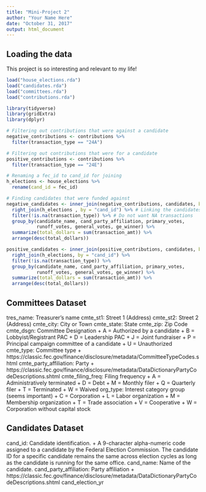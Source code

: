 ```yaml
---
title: "Mini-Project 2"
author: "Your Name Here"
date: "October 31, 2017"
output: html_document
---
```



## Loading the data

This project is so interesting and relevant to my life!

```r
load("house_elections.rda")
load("candidates.rda")
load("committees.rda")
load("contributions.rda")
```

```r
library(tidyverse)
library(gridExtra)
library(dplyr)
```

```r
# Filtering out contributions that were against a candidate
negative_contributions <- contributions %>% 
  filter(transaction_type == "24A")

# Filtering out contributions that were for a candidate
positive_contributions <- contributions %>% 
  filter(transaction_type == "24E")

# Renaming a fec_id to cand_id for joining
h_elections <- house_elections %>% 
  rename(cand_id = fec_id)

# Finding candidates that were funded against
negative_candidates <- inner_join(negative_contributions, candidates, by = "cand_id") %>% 
  right_join(h_elections , by = "cand_id") %>% # Linking the candidates to their names, not just id number
  filter(!is.na(transaction_type)) %>% # Do not want NA transactions
  group_by(candidate_name, cand_party_affiliation, primary_votes,
           runoff_votes, general_votes, ge_winner) %>%
  summarize(total_dollars = sum(transaction_amt)) %>%
  arrange(desc(total_dollars))

positive_candidates <- inner_join(positive_contributions, candidates, by = "cand_id") %>% 
  right_join(h_elections, by = "cand_id") %>% 
  filter(!is.na(transaction_type)) %>% 
  group_by(candidate_name, cand_party_affiliation, primary_votes,
           runoff_votes, general_votes, ge_winner) %>%
  summarize(total_dollars = sum(transaction_amt)) %>% 
  arrange(desc(total_dollars))
```


## Committees Dataset
tres_name: Treasurer's name
cmte_st1: Street 1 (Address)
cmte_st2: Street 2 (Address)
cmte_city: City or Town
cmte_state: State
cmte_zip: Zip Code
cmte_dsgn: Committee Designation
  + A = Authorized by a candidate
  + B = Lobbyist/Registrant PAC
  + D = Leadership PAC
  + J = Joint fundraiser
  + P = Principal campaign committee of a candidate
  + U = Unauthorized
cmte_type: Committee type
  + https://classic.fec.gov/finance/disclosure/metadata/CommitteeTypeCodes.shtml
cmte_party_affiliation: Party
  + https://classic.fec.gov/finance/disclosure/metadata/DataDictionaryPartyCodeDescriptions.shtml
cmte_filing_freq: Filing frequency
  + A = Administratively terminated
  + D = Debt
  + M = Monthly filer
  + Q = Quarterly filer
  + T = Terminated
  + W = Waived
org_type: Interest category group (seems important)
  + C = Corporation
  + L = Labor organization
  + M = Membership organization
  + T = Trade association
  + V = Cooperative
  + W = Corporation without capital stock
  
## Candidates Dataset
cand_id: Candidate identification.
  + A 9-character alpha-numeric code assigned to a candidate by the Federal Election Commission. The candidate ID for a specific candidate remains the same across election cycles as long as the candidate is running for the same office.
cand_name: Name of the candidate.
cand_party_affiliation: Party affiliation
  + https://classic.fec.gov/finance/disclosure/metadata/DataDictionaryPartyCodeDescriptions.shtml
cand_election_yr
